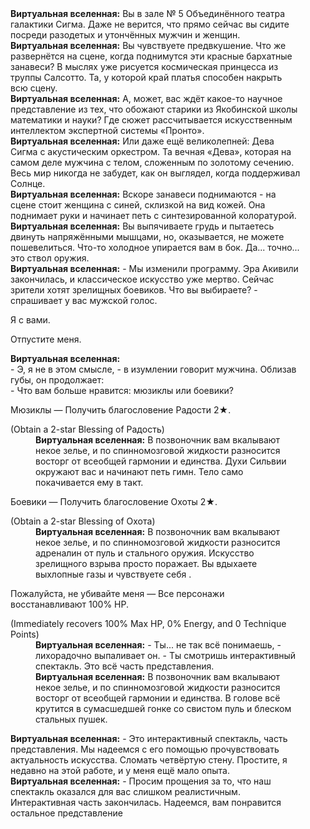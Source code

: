 {{Диалог Начало}}
:'''Виртуальная вселенная:''' Вы в зале № 5 Объединённого театра галактики Сигма. Даже не верится, что прямо сейчас вы сидите посреди разодетых и утончённых мужчин и женщин.
:'''Виртуальная вселенная:''' Вы чувствуете предвкушение. Что же развернётся на сцене, когда поднимутся эти красные бархатные занавеси? В мыслях уже рисуется космическая принцесса из труппы Салсотто. Та, у которой край платья способен накрыть всю сцену.
:'''Виртуальная вселенная:''' А, может, вас ждёт какое-то научное представление из тех, что обожают старики из Якобинской школы математики и науки? Где сюжет рассчитывается искусственным интеллектом экспертной системы «Пронто».
:'''Виртуальная вселенная:''' Или даже ещё великолепней: Дева Сигма с акустическим оркестром. Та вечная «Дева», которая на самом деле мужчина с телом, сложенным по золотому сечению. Весь мир никогда не забудет, как он выглядел, когда поддерживал Солнце.
:'''Виртуальная вселенная:''' Вскоре занавеси поднимаются - на сцене стоит женщина с синей, склизкой на вид кожей. Она поднимает руки и начинает петь с синтезированной колоратурой.
:'''Виртуальная вселенная:''' Вы выпячиваете грудь и пытаетесь двинуть напряжёнными мышцами, но, оказывается, не можете пошевелиться. Что-то холодное упирается вам в бок. Да... точно... это ствол оружия.
:'''Виртуальная вселенная:''' - Мы изменили программу. Эра Акивили закончилась, и классическое искусство уже мертво. Сейчас зрители хотят зрелищных боевиков. Что вы выбираете? - спрашивает у вас мужской голос.
:{{Диалог|Стрелка}} Я с вами.
:{{Диалог|Стрелка}} Отпустите меня.
:'''Виртуальная вселенная:''' <br />- Э, я не в этом смысле, - в изумлении говорит мужчина. Облизав губы, он продолжает:<br />- Что вам больше нравится: мюзиклы или боевики?
:{{Диалог|Звезда}} Мюзиклы &mdash; Получить благословение Радости 2★.
:;(Obtain a 2-star Blessing of Радость)
::'''Виртуальная вселенная:''' В позвоночник вам вкалывают некое зелье, и по спинномозговой жидкости разносится восторг от всеобщей гармонии и единства. Духи Сильвии окружают вас и начинают петь гимн. Тело само покачивается ему в такт.
:{{Диалог|Звезда}} Боевики &mdash; Получить благословение Охоты 2★.
:;(Obtain a 2-star Blessing of Охота)
::'''Виртуальная вселенная:''' В позвоночник вам вкалывают некое зелье, и по спинномозговой жидкости разносится адреналин от пуль и стального оружия. Искусство зрелищного взрыва просто поражает. Вы вдыхаете выхлопные газы и чувствуете себя {{MC|м=свежим и отдохнувшим|ж=свежей и отдохнувшей}}.
:{{Диалог|Звезда}} Пожалуйста, не убивайте меня &mdash; Все персонажи восстанавливают 100% НР.
:;(Immediately recovers 100% Max HP, 0% Energy, and 0 Technique Points)
::'''Виртуальная вселенная:''' - Ты... не так всё понимаешь, - лихорадочно выпаливает он. - Ты смотришь интерактивный спектакль. Это всё часть представления.
::'''Виртуальная вселенная:''' В позвоночник вам вкалывают некое зелье, и по спинномозговой жидкости разносится восторг от всеобщей гармонии и единства. В голове всё крутится в сумасшедшей гонке со свистом пуль и блеском стальных пушек.
:'''Виртуальная вселенная:''' - Это интерактивный спектакль, часть представления. Мы надеемся с его помощью прочувствовать актуальность искусства. Сломать четвёртую стену. Простите, я недавно на этой работе, и у меня ещё мало опыта.
:'''Виртуальная вселенная:''' - Просим прощения за то, что наш спектакль оказался для вас слишком реалистичным. Интерактивная часть закончилась. Надеемся, вам понравится остальное представление
{{Диалог Конец}}